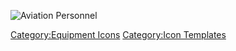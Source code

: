 [[File:Ap_c.png|Aviation Personnel]]<noinclude>[[Category:Equipment Icons]] [[Category:Icon Templates]]</noinclude>